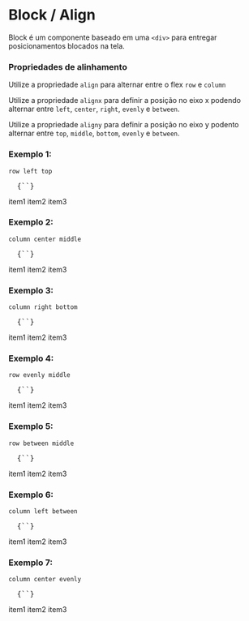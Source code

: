

<Meta title="NewBlock / Align" />

# Block / Align

<Space size={3} />

Block é um componente baseado em uma `<div>` para entregar posicionamentos blocados na tela.

<Space size={6} />

### Propriedades de alinhamento

<Space size={3} />

Utilize a propriedade `align` para alternar entre o flex `row` e `column`

Utilize a propriedade `alignx` para definir a posição no eixo x podendo alternar entre `left`, `center`, `right`, `evenly` e `between`.

Utilize a propriedade `aligny` para definir a posição no eixo y podento alternar entre `top`, `middle`, `bottom`, `evenly` e `between`.

<Space size={6} />

### Exemplo 1: 

`row left top`

<pre>
  <CodeBlock>{`<Block align='row' alignx='left' aligny='top'></Block>`}</CodeBlock>
</pre>

<Space size={3} />

<ThemeProvider theme={theme}>
  <Block align='row' alignx='left' aligny='top' className='demo' boxShadow='10px 5px 5px black'>
    <span>item1</span>
    <span>item2</span>
    <span>item3</span>
  </Block>
</ThemeProvider>

<Space size={6} />

### Exemplo 2: 

`column center middle`

<pre>
  <CodeBlock>{`<Block align='column' alignx='center' aligny='middle'></Block>`}</CodeBlock>
</pre>

<Space size={3} />

<ThemeProvider theme={theme}>
  <Block align='column' alignx='center' aligny='middle' customDef='demo'>
    <span>item1</span>
    <span>item2</span>
    <span>item3</span>
  </Block>
</ThemeProvider>

<Space size={6} />

### Exemplo 3: 

`column right bottom`

<pre>
  <CodeBlock>{`<Block align='column' alignx='right' aligny='bottom'></Block>`}</CodeBlock>
</pre>

<Space size={3} />

<ThemeProvider theme={theme}>
  <Block align='column' alignx='right' aligny='bottom' customDef='demo'>
    <span>item1</span>
    <span>item2</span>
    <span>item3</span>
  </Block>
</ThemeProvider>

<Space size={6} />

### Exemplo 4: 

`row evenly middle`

<pre>
  <CodeBlock>{`<Block align='row' alignx='evenly' aligny='middle'></Block>`}</CodeBlock>
</pre>

<Space size={3} />

<ThemeProvider theme={theme}>
  <Block align='row' alignx='evenly' aligny='middle' customDef='demo'>
    <span>item1</span>
    <span>item2</span>
    <span>item3</span>
  </Block>
</ThemeProvider>

<Space size={6} />

### Exemplo 5: 

`row between middle`

<pre>
  <CodeBlock>{`<Block align='row' alignx='between' aligny='middle'></Block>`}</CodeBlock>
</pre>

<Space size={3} />

<ThemeProvider theme={theme}>
  <Block align='row' alignx='between' aligny='middle' customDef='demo'>
    <span>item1</span>
    <span>item2</span>
    <span>item3</span>
  </Block>
</ThemeProvider>

<Space size={6} />

### Exemplo 6: 

`column left between`

<pre>
  <CodeBlock>{`<Block align='column' alignx='left' aligny='between'></Block>`}</CodeBlock>
</pre>

<Space size={3} />

<ThemeProvider theme={theme}>
  <Block align='column' alignx='left' aligny='between' customDef='demo'>
    <span>item1</span>
    <span>item2</span>
    <span>item3</span>
  </Block>
</ThemeProvider>

<Space size={6} />

### Exemplo 7: 

`column center evenly`

<pre>
  <CodeBlock>{`<Block align='column' alignx='center' aligny='evenly'></Block>`}</CodeBlock>
</pre>

<Space size={3} />

<ThemeProvider theme={theme}>
  <Block align='column' alignx='center' aligny='evenly' customDef='demo'>
    <span>item1</span>
    <span>item2</span>
    <span>item3</span>
  </Block>
</ThemeProvider>